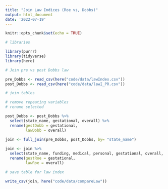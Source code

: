 ```yaml
---
title: "Join Law Indices (Roe vs, Dobbs)"
output: html_document
date: '2022-07-19'
---
```


```r
knitr::opts_chunk$set(echo = TRUE)
```

```r
# libraries

library(purrr)
library(tidyverse)
library(here)
```

```r

# Join pre vs post Dobbs law

pre_Dobbs <- read_csv(here("code/data/lawIndex.csv"))
post_Dobbs <- read_csv(here("code/data/lawI_PR.csv"))

```


```r
# join tables 

# remove repeating variables
# rename selected

post_Dobbs <- post_Dobbs %>%
  select(state_name, gestational, overall) %>%
  rename(gestDobb = gestational,
         lawDobb = overall)

join <- full_join(pre_Dobbs, post_Dobbs, by= "state_name")
  
join <- join %>%
  select(state_name, funding, medical, personal, gestational, overall, gestDobb, lawDobb) %>%
  rename(gestRoe = gestational, 
         lawRoe = overall)
```

```r
# save table for law index 

write_csv(join, here("code/data/compareLaw"))
```



